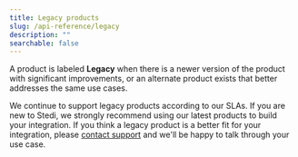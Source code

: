```yaml
---
title: Legacy products
slug: /api-reference/legacy
description: ""
searchable: false
---
```


A product is labeled **Legacy** when there is a newer version of the product with significant improvements, or an alternate product exists that better addresses the same use cases.

We continue to support legacy products according to our SLAs. If you are new to Stedi, we strongly recommend using our latest products to build your integration. If you think a legacy product is a better fit for your integration, please [contact support](https://www.stedi.com/contact) and we'll be happy to talk through your use case.
